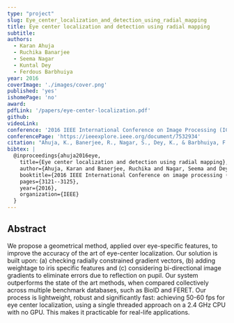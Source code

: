 ```yaml
---
type: "project"
slug: Eye_center_localization_and_detection_using_radial_mapping
title: Eye center localization and detection using radial mapping
subtitle:
authors:
  - Karan Ahuja
  - Ruchika Banarjee
  - Seema Nagar
  - Kuntal Dey
  - Ferdous Barbhuiya
year: 2016
coverImage: './images/cover.png'
published: 'yes'
ishomePage: 'no'
award:
pdfLink: '/papers/eye-center-localization.pdf'
github:
videoLink:
conference: '2016 IEEE International Conference on Image Processing (ICIP)'
conferencePage: 'https://ieeexplore.ieee.org/document/7532934'
citation: "Ahuja, K., Banerjee, R., Nagar, S., Dey, K., & Barbhuiya, F. (2016, September). Eye center localization and detection using radial mapping. In 2016 IEEE International Conference on image processing (ICIP) (pp. 3121-3125). IEEE."
bibtex: |
  @inproceedings{ahuja2016eye,
    title={Eye center localization and detection using radial mapping},
    author={Ahuja, Karan and Banerjee, Ruchika and Nagar, Seema and Dey, Kuntal and Barbhuiya, Ferdous},
    booktitle={2016 IEEE International Conference on image processing (ICIP)},
    pages={3121--3125},
    year={2016},
    organization={IEEE}
  }
---
```


## Abstract

We propose a geometrical method, applied over eye-specific features, to improve the accuracy of the art of eye-center localization. Our solution is built upon: (a) checking radially constrained gradient vectors, (b) adding weightage to iris specific features and (c) considering bi-directional image gradients to eliminate errors due to reflection on pupil. Our system outperforms the state of the art methods, when compared collectively across multiple benchmark databases, such as BioID and FERET. Our process is lightweight, robust and significantly fast: achieving 50-60 fps for eye center localization, using a single threaded approach on a 2.4 GHz CPU with no GPU. This makes it practicable for real-life applications.
